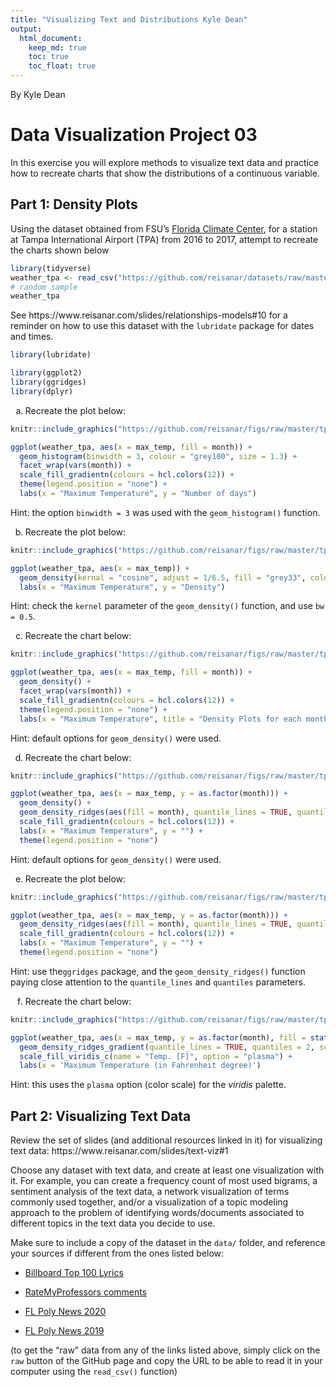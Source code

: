```yaml
---
title: "Visualizing Text and Distributions Kyle Dean"
output: 
  html_document:
    keep_md: true
    toc: true
    toc_float: true
---
```


By Kyle Dean

# Data Visualization Project 03


In this exercise you will explore methods to visualize text data and practice how to recreate charts that show the distributions of a continuous variable. 


## Part 1: Density Plots

Using the dataset obtained from FSU's [Florida Climate Center](https://climatecenter.fsu.edu/climate-data-access-tools/downloadable-data), for a station at Tampa International Airport (TPA) from 2016 to 2017, attempt to recreate the charts shown below

```r
library(tidyverse)
weather_tpa <- read_csv("https://github.com/reisanar/datasets/raw/master/tpa_weather_16_17.csv")
# random sample 
weather_tpa
```

See https://www.reisanar.com/slides/relationships-models#10 for a reminder on how to use this dataset with the `lubridate` package for dates and times.

```r
library(lubridate)
```
```r
library(ggplot2)
library(ggridges)
library(dplyr)
```

(a) Recreate the plot below:

```r
knitr::include_graphics("https://github.com/reisanar/figs/raw/master/tpa_max_temps_facet.png")
```
```r
ggplot(weather_tpa, aes(x = max_temp, fill = month)) +
  geom_histogram(binwidth = 3, colour = "grey100", size = 1.3) +
  facet_wrap(vars(month)) +
  scale_fill_gradientn(colours = hcl.colors(12)) +
  theme(legend.position = "none") +
  labs(x = "Maximum Temperature", y = "Number of days")
```


Hint: the option `binwidth = 3` was used with the `geom_histogram()` function.

(b) Recreate the plot below:

```r
knitr::include_graphics("https://github.com/reisanar/figs/raw/master/tpa_max_temps_density.png")
```

```r
ggplot(weather_tpa, aes(x = max_temp)) +
  geom_density(kernal = "cosine", adjust = 1/6.5, fill = "grey33", colour = "grey3", size = 1.3) +
  labs(x = "Maximum Temperature", y = "Density")
```


Hint: check the `kernel` parameter of the `geom_density()` function, and use `bw = 0.5`.

(c) Recreate the chart below:

```r
knitr::include_graphics("https://github.com/reisanar/figs/raw/master/tpa_max_temps_density_facet.png")
```

```r
ggplot(weather_tpa, aes(x = max_temp, fill = month)) +
  geom_density() +
  facet_wrap(vars(month)) +
  scale_fill_gradientn(colours = hcl.colors(12)) +
  theme(legend.position = "none") +
  labs(x = "Maximum Temperature", title = "Density Plots for each month in 2016")
```


Hint: default options for `geom_density()` were used. 

(d) Recreate the chart below:

```r
knitr::include_graphics("https://github.com/reisanar/figs/raw/master/tpa_max_temps_ridges.png")
```

```r
ggplot(weather_tpa, aes(x = max_temp, y = as.factor(month))) +
  geom_density() +
  geom_density_ridges(aes(fill = month), quantile_lines = TRUE, quantiles = 2, bandwidth = 1.75) +
  scale_fill_gradientn(colours = hcl.colors(12)) +
  labs(x = "Maximum Temperature", y = "") +
  theme(legend.position = "none")
```

Hint: default options for `geom_density()` were used. 

(e) Recreate the plot below:

```r
knitr::include_graphics("https://github.com/reisanar/figs/raw/master/tpa_max_temps_ridges.png")
```

```r
ggplot(weather_tpa, aes(x = max_temp, y = as.factor(month))) +
  geom_density_ridges(aes(fill = month), quantile_lines = TRUE, quantiles = 2, bandwidth = 1.75) +
  scale_fill_gradientn(colours = hcl.colors(12)) +
  labs(x = "Maximum Temperature", y = "") +
  theme(legend.position = "none")
```


Hint: use the`ggridges` package, and the `geom_density_ridges()` function paying close attention to the `quantile_lines` and `quantiles` parameters.

(f) Recreate the chart below:

```r
knitr::include_graphics("https://github.com/reisanar/figs/raw/master/tpa_max_temps_ridges_plasma.png")
```

```r
ggplot(weather_tpa, aes(x = max_temp, y = as.factor(month), fill = stat(x))) +
  geom_density_ridges_gradient(quantile_lines = TRUE, quantiles = 2, scale = 3, rel_min_height = 0.01) +
  scale_fill_viridis_c(name = "Temp. [F]", option = "plasma") +
  labs(x = 'Maximum Temperature (in Fahrenheit degree)')
```


Hint: this uses the `plasma` option (color scale) for the _viridis_ palette.




## Part 2: Visualizing Text Data

Review the set of slides (and additional resources linked in it) for visualizing text data: https://www.reisanar.com/slides/text-viz#1

Choose any dataset with text data, and create at least one visualization with it. For example, you can create a frequency count of most used bigrams, a sentiment analysis of the text data, a network visualization of terms commonly used together, and/or a visualization of a topic modeling approach to the problem of identifying words/documents associated to different topics in the text data you decide to use. 

Make sure to include a copy of the dataset in the `data/` folder, and reference your sources if different from the ones listed below:

- [Billboard Top 100 Lyrics](https://github.com/reisanar/datasets/blob/master/BB_top100_2015.csv)

- [RateMyProfessors comments](https://github.com/reisanar/datasets/blob/master/rmp_wit_comments.csv)

- [FL Poly News 2020](https://github.com/reisanar/datasets/blob/master/poly_news_FL20.csv)

- [FL Poly News 2019](https://github.com/reisanar/datasets/blob/master/poly_news_FL19.csv)

(to get the "raw" data from any of the links listed above, simply click on the `raw` button of the GitHub page and copy the URL to be able to read it in your computer using the `read_csv()` function)

